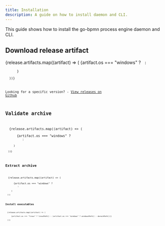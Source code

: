 ```yaml
---
title: Installation
description: A guide on how to install daemon and CLI.
---
```





This guide shows how to install the go-bpmn process engine daemon and CLI.

## Download release artifact

<Tabs syncKey="osarch">
  {release.artifacts.map((artifact) => (
    <TabItem label={artifact.osarch}>
      {artifact.os === "windows" ?
        <Code code={`curl.exe -L -o go-bpmn-${artifact.osarch}.tar.gz https://github.com/gclaussn/go-bpmn/releases/download/${release.version}/go-bpmn-${artifact.osarch}.tar.gz`} lang="powershell" title="PowerShell" /> :
        <Code code={`curl -L -o go-bpmn-${artifact.osarch}.tar.gz https://github.com/gclaussn/go-bpmn/releases/download/${release.version}/go-bpmn-${artifact.osarch}.tar.gz`} lang="sh" />
      }
    </TabItem>
  ))}
</Tabs>

Looking for a specific version? - [View releases on Github](https://github.com/gclaussn/go-bpmn/releases)

## Validate archive

<Tabs syncKey="osarch">
  {release.artifacts.map((artifact) => (
    <TabItem label={artifact.osarch}>
      {artifact.os === "windows" ?
        <Code code={`(Get-FileHash go-bpmn-${artifact.osarch}.tar.gz).Hash -eq "${artifact.checksum}"`} lang="powershell" title="PowerShell" /> :
        <Code code={`echo "${artifact.checksum} go-bpmn-${artifact.osarch}.tar.gz" | sha256sum -c`} lang="sh" />
      }
    </TabItem>
  ))}
</Tabs>

## Extract archive

<Tabs syncKey="osarch">
  {release.artifacts.map((artifact) => (
    <TabItem label={artifact.osarch}>
      {artifact.os === "windows" ?
        <Code code={`tar.exe -xvzf go-bpmn-${artifact.osarch}.tar.gz`} lang="powershell" title="PowerShell" /> :
        <Code code={`tar -xvzf go-bpmn-${artifact.osarch}.tar.gz`} lang="sh" />
      }
    </TabItem>
  ))}
</Tabs>

## Install executables

<Tabs syncKey="osarch">
  {release.artifacts.map((artifact) => (
    <TabItem label={artifact.osarch}>
      {artifact.os === "linux" ? linuxPath() : (artifact.os === "windows" ? windowsPath() : darwinPath())}
    </TabItem>
  ))}
</Tabs>
